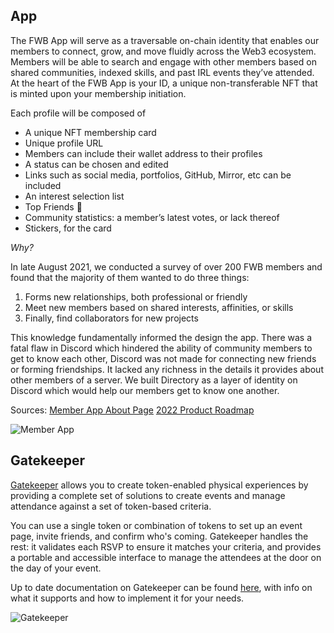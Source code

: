 ## App

The FWB App will serve as a traversable on-chain identity that enables our members to connect, grow, and move fluidly across the Web3 ecosystem. Members will be able to search and engage with other members based on shared communities, indexed skills, and past IRL events they’ve attended. At the heart of the FWB App is your ID, a unique non-transferable NFT that is minted upon your membership initiation.

Each profile will be composed of

- A unique NFT membership card
- Unique profile URL
- Members can include their wallet address to their profiles
- A status can be chosen and edited
- Links such as social media, portfolios, GitHub, Mirror, etc can be included
- An interest selection list
- Top Friends 🙂
- Community statistics: a member’s latest votes, or lack thereof
- Stickers, for the card

*Why?*

In late August 2021, we conducted a survey of over 200 FWB members and found that the majority of them wanted to do three things:

1. Forms new relationships, both professional or friendly
2. Meet new members based on shared interests, affinities, or skills
3. Finally, find collaborators for new projects

This knowledge fundamentally informed the design the app. There was a fatal flaw in Discord which hindered the ability of community members to get to know each other, Discord was not made for connecting new friends or forming friendships. It lacked any richness in the details it provides about other members of a server. We built Directory as a layer of identity on Discord which would help our members get to know one another.

Sources: 
[Member App About Page](https://www.notion.so/fwb/Member-Directory-About-Page-690f9f1e960e42388bc0138a568d40b7)
[2022 Product Roadmap](https://fwb.mirror.xyz/HCbihiFSosOAlFxNTOuvmyalRa_dCa8ZovDu2F0rVgs) 

![Member App](https://github.com/friends-with-benefits/fwb-wiki/blob/main/public/Member%20Directory.png?raw=true)


## Gatekeeper 

[Gatekeeper](gatekeep.it/) allows you to create token-enabled physical experiences by providing a complete set of solutions to create events and manage attendance against a set of token-based criteria.

You can use a single token or combination of tokens to set up an event page, invite friends, and confirm who's coming. Gatekeeper handles the rest: it validates each RSVP to ensure it matches your criteria, and provides a portable and accessible interface to manage the attendees at the door on the day of your event.

Up to date documentation on Gatekeeper can be found [here](https://docs.gatekeep.it/), with info on what it supports and how to implement it for your needs. 

![Gatekeeper](https://github.com/friends-with-benefits/fwb-wiki/blob/main/public/Benefits4.png?raw=true)
